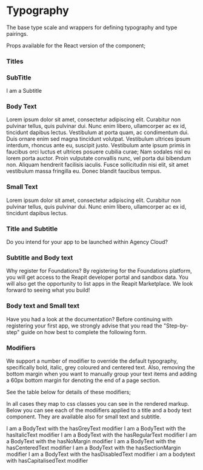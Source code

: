 
<Meta title="Typography" component={Title} />

# Typography

The base type scale and wrappers for defining typography and type pairings.

Props available for the React version of the component;

<ArgsTable of={Title} />

### Titles

<Canvas>
  <Story name="Title">
    <Title>I am a Title</Title>
  </Story>
</Canvas>

<RenderHtmlMarkup component="Typography" story="Title" />

### SubTitle

<Canvas>
  <Story name="Subtitle">
    <Subtitle>I am a Subtitle</Subtitle>
  </Story>
</Canvas>

<RenderHtmlMarkup component="Typography" story="Subtitle" />

### Body Text

<Canvas>
  <Story name="Body Text">
    <BodyText>
      Lorem ipsum dolor sit amet, consectetur adipiscing elit. Curabitur non pulvinar tellus, quis pulvinar dui. Nunc
      enim libero, ullamcorper ac ex id, tincidunt dapibus lectus. Vestibulum at porta quam, ac condimentum dui. Duis
      ornare enim sed magna tincidunt volutpat. Vestibulum ultrices ipsum interdum, rhoncus ante eu, suscipit justo.
      Vestibulum ante ipsum primis in faucibus orci luctus et ultrices posuere cubilia curae; Nam sodales nisl eu lorem
      porta auctor. Proin vulputate convallis nunc, vel porta dui bibendum non. Aliquam hendrerit facilisis iaculis.
      Fusce sollicitudin nisi elit, sit amet vestibulum massa fringilla eu. Donec blandit faucibus tempus.
    </BodyText>
  </Story>
</Canvas>

<RenderHtmlMarkup component="Typography" story="Body Text" />

### Small Text

<Canvas>
  <Story name="Small Text">
    <SmallText>
      Lorem ipsum dolor sit amet, consectetur adipiscing elit. Curabitur non pulvinar tellus, quis pulvinar dui. Nunc
      enim libero, ullamcorper ac ex id, tincidunt dapibus lectus.
    </SmallText>
  </Story>
</Canvas>

<RenderHtmlMarkup component="Typography" story="Small Text" />

### Title and Subtitle

<Canvas>
  <Story name="Title and Subtitle">
    <Title>Create a New App</Title>
    <Subtitle>Do you intend for your app to be launched within Agency Cloud?</Subtitle>
  </Story>
</Canvas>

<RenderHtmlMarkup component="Typography" story="Title and Subtitle" />

### Subtitle and Body text

<Canvas>
  <Story name="Subtitle and Body text">
    <Subtitle>Why register for Foundations?</Subtitle>
    <BodyText>
      By registering for the Foundations platform, you will get access to the Reapit developer portal and sandbox data.
      You will also get the opportunity to list apps in the Reapit Marketplace. We look forward to seeing what you
      build!
    </BodyText>
  </Story>
</Canvas>

<RenderHtmlMarkup component="Typography" story="Subtitle and Body text" />

### Body text and Small text

<Canvas>
  <Story name="Body text and Small text">
    <BodyText>Have you had a look at the documentation?</BodyText>
    <SmallText>
      Before continuing with registering your first app, we strongly advise that you read the "Step-by-step" guide on
      how best to complete the following form.
    </SmallText>
  </Story>
</Canvas>

<RenderHtmlMarkup component="Typography" story="Body text and Small text" />

### Modifiers

We support a number of modifier to override the default typography, specifically bold, italic, grey coloured and centered text. Also, removing the bottom margin when you want to manually group your text items and adding a 60px bottom margin for denoting the end of a page section.

See the table below for details of these modifiers;

<ArgsTable of={Title} />

In all cases they map to css classes you can see in the rendered markup. Below you can see each of the modiifiers applied to a title and a body text component. They are available also for small text and subtitle.

<Canvas>
  <Story name="Bold, Italic, Grey, Margin, Centered, Modifiers">
    <Title hasGreyText>I am a Title with the hasGreyText modifier</Title>
    <Title hasItalicText>I am a Title with the hasItalicText modifier</Title>
    <Title hasRegularText>I am a Title with the hasRegularText modifier</Title>
    <Title hasNoMargin>I am a Title with the hasNoMargin modifier</Title>
    <Title hasCenteredText>I am a Title with the hasCenteredText modifier</Title>
    <Title hasSectionMargin>I am a Title with the hasSectionMargin modifier</Title>
    <Title hasDisabledText>I am a Title with the hasDisabledText modifier</Title>
    <BodyText hasGreyText>I am a BodyText with the hasGreyText modifier</BodyText>
    <BodyText hasItalicText>I am a BodyText with the hasItalicText modifier</BodyText>
    <BodyText hasRegularText>I am a BodyText with the hasRegularText modifier</BodyText>
    <BodyText hasNoMargin>I am a BodyText with the hasNoMargin modifier</BodyText>
    <BodyText hasCenteredText>I am a BodyText with the hasCenteredText modifier</BodyText>
    <BodyText hasSectionMargin>I am a BodyText with the hasSectionMargin modifier</BodyText>
    <BodyText hasDisabledText>I am a BodyText with the hasDisabledText modifier</BodyText>
    <BodyText hasCapitalisedText>i am a bodytext with hasCapitalisedText modifier</BodyText>
  </Story>
</Canvas>

<RenderHtmlMarkup component="Typography" story="Bold, Italic, Grey, Margin, Centered, Modifiers" />
